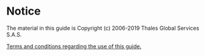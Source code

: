 
= Notice =

The material in this guide is Copyright (c) 2006-2019 Thales Global Services S.A.S.

[[//about.html | Terms and conditions regarding the use of this guide.]]